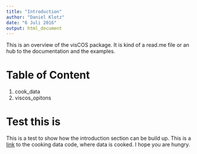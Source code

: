 ```yaml
---
title: "Introduction"
author: "Daniel Klotz"
date: "6 Juli 2016"
output: html_document
---
```


This is an overview of the visCOS package. It is kind of a read.me file or an 
hub to the documentation and the examples.

# Table of Content
1. cook_data
2. viscos_opitons


# Test this is
This is a test to show how the introduction section can be build up.
This is a [link](LP-cook_data.html) to the cooking data code, where data is
cooked. I hope you are hungry.
